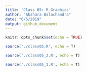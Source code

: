 ```yaml
---
title: 'Class 05: R Graphics'
author: "Akshara Balachandra"
date: "6/5/2019"
output: github_document
---
```


```r
knitr::opts_chunk$set(echo = TRUE)
```

```r
source('./class05.R', echo = T)
```

```r
source('./class05_2.R', echo = T)
```

```r
source('./class05_3.R', echo = T)
```